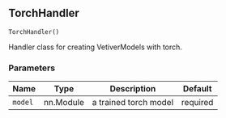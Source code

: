 ## TorchHandler { #TorchHandler }

`TorchHandler()`

Handler class for creating VetiverModels with torch.

### Parameters

| Name    | Type      | Description           | Default   |
|---------|-----------|-----------------------|-----------|
| `model` | nn.Module | a trained torch model | required  |